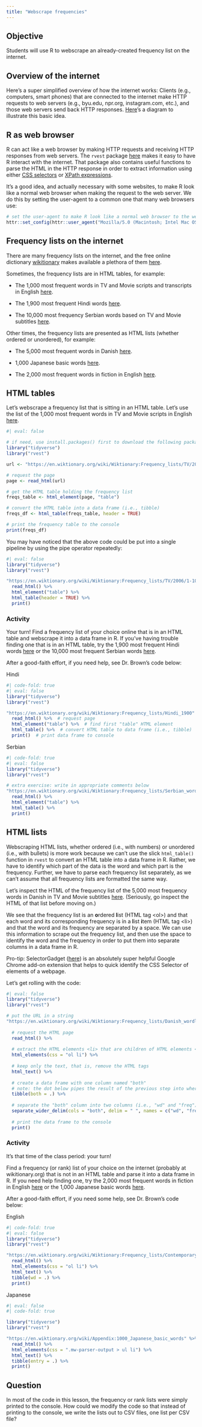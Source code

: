 ```yaml
---
title: "Webscrape frequencies"
---
```


## Objective

Students will use R to webscrape an already-created frequency list on the internet.

## Overview of the internet

Here's a super simplified overview of how the internet works: Clients (e.g., computers, smart phones) that are connected to the internet make HTTP requests to web servers (e.g., byu.edu, npr.org, instagram.com, etc.), and those web servers send back HTTP responses. [Here](https://en.wikipedia.org/wiki/Client_%28computing%29#/media/File:Client-server-model.svg)'s a diagram to illustrate this basic idea.

## R as web browser

R can act like a web browser by making HTTP requests and receiving HTTP responses from web servers. The `rvest` package [here](https://rvest.tidyverse.org/) makes it easy to have R interact with the internet. That package also contains useful functions to parse the HTML in the HTTP response in order to extract information using either [CSS selectors](https://www.w3schools.com/cssref/css_selectors.asp) or [XPath expressions](https://www.w3schools.com/xml/xpath_syntax.asp).

It's a good idea, and actually necessary with some websites, to make R look like a normal web browser when making the request to the web server. We do this by setting the user-agent to a common one that many web browsers use:

```r
# set the user-agent to make R look like a normal web browser to the web server
httr::set_config(httr::user_agent("Mozilla/5.0 (Macintosh; Intel Mac OS X 10_15_7) AppleWebKit/537.36 (KHTML, like Gecko) Chrome/120.0.0.0 Safari/537.36"))
```

## Frequency lists on the internet

There are many frequency lists on the internet, and the free online dictionary [wikitionary](https://en.wiktionary.org/wiki/Wiktionary:Main_Page) makes available a plethora of them [here](https://en.wiktionary.org/wiki/Wiktionary:Frequency_lists).

Sometimes, the frequency lists are in HTML tables, for example:

-   The 1,000 most frequent words in TV and Movie scripts and transcripts in English [here](https://en.wiktionary.org/wiki/Wiktionary:Frequency_lists/TV/2006/1-1000).

-   The 1,900 most frequent Hindi words [here](https://en.wiktionary.org/wiki/Wiktionary:Frequency_lists/Hindi_1900).

-   The 10,000 most frequency Serbian words based on TV and Movie subtitles [here](https://en.wiktionary.org/wiki/Wiktionary:Frequency_lists/Serbian_wordlist).

Other times, the frequency lists are presented as HTML lists (whether ordered or unordered), for example:

-   The 5,000 most frequent words in Danish [here](https://en.wiktionary.org/wiki/Wiktionary:Frequency_lists/Danish_wordlist).

-   1,000 Japanese basic words [here](https://en.wiktionary.org/wiki/Appendix:1000_Japanese_basic_words).

-   The 2,000 most frequent words in fiction in English [here](https://en.wiktionary.org/wiki/Wiktionary:Frequency_lists/Contemporary_fiction).

## HTML tables

Let's webscrape a frequency list that is sitting in an HTML table. Let's use the list of the 1,000 most frequent words in TV and Movie scripts in English [here](https://en.wiktionary.org/wiki/Wiktionary:Frequency_lists/TV/2006/1-1000).

```r
#| eval: false

# if need, use install.packages() first to download the following packages to your harddrive
library("tidyverse")
library("rvest")

url <- "https://en.wiktionary.org/wiki/Wiktionary:Frequency_lists/TV/2006/1-1000"

# request the page
page <- read_html(url)

# get the HTML table holding the frequency list
freqs_table <- html_element(page, "table") 

# convert the HTML table into a data frame (i.e., tibble)
freqs_df <- html_table(freqs_table, header = TRUE)

# print the frequency table to the console
print(freqs_df)
```

You may have noticed that the above code could be put into a single pipeline by using the pipe operator repeatedly:

```r
#| eval: false
library("tidyverse")
library("rvest")

"https://en.wiktionary.org/wiki/Wiktionary:Frequency_lists/TV/2006/1-1000" %>% 
  read_html() %>% 
  html_element("table") %>% 
  html_table(header = TRUE) %>% 
  print()
```

### Activity

Your turn! Find a frequency list of your choice online that is in an HTML table and webscrape it into a data frame in R. If you've having trouble finding one that is in an HTML table, try the 1,900 most frequent Hindi words [here](https://en.wiktionary.org/wiki/Wiktionary:Frequency_lists/Hindi_1900) or the 10,000 most frequent Serbian words [here](https://en.wiktionary.org/wiki/Wiktionary:Frequency_lists/Serbian_wordlist).

After a good-faith effort, if you need help, see Dr. Brown's code below:

Hindi

```r
#| code-fold: true
#| eval: false
library("tidyverse")
library("rvest")

"https://en.wiktionary.org/wiki/Wiktionary:Frequency_lists/Hindi_1900" %>%  # put URL in a string
  read_html() %>%  # request page
  html_element("table") %>%  # find first "table" HTML element
  html_table() %>%  # convert HTML table to data frame (i.e., tibble)
  print()  # print data frame to console
```

Serbian

```r
#| code-fold: true
#| eval: false
library("tidyverse")
library("rvest")

# extra exercise: write in appropriate comments below
"https://en.wiktionary.org/wiki/Wiktionary:Frequency_lists/Serbian_wordlist" %>% 
  read_html() %>% 
  html_element("table") %>% 
  html_table() %>% 
  print()
```

## HTML lists

Webscraping HTML lists, whether ordered (i.e., with numbers) or unordered (i.e., with bullets) is more work because we can't use the slick `html_table()` function in `rvest` to convert an HTML table into a data frame in R. Rather, we have to identify which part of the data is the word and which part is the frequency. Further, we have to parse each frequency list separately, as we can't assume that all frequency lists are formatted the same way.

Let's inspect the HTML of the frequency list of the 5,000 most frequency words in Danish in TV and Movie subtitles [here](https://en.wiktionary.org/wiki/Wiktionary:Frequency_lists/Danish_wordlist). (Seriously, go inspect the HTML of that list before moving on.)

We see that the frequency list is an **o**rdered **l**ist (HTML tag \<ol\>) and that each word and its corresponding frequency is in a **l**ist **i**tem (HTML tag \<li\>) and that the word and its frequency are separated by a space. We can use this information to scrape out the frequency list, and then use the space to identify the word and the frequency in order to put them into separate columns in a data frame in R.

Pro-tip: SelectorGadget ([here](https://chromewebstore.google.com/detail/selectorgadget/mhjhnkcfbdhnjickkkdbjoemdmbfginb)) is an absolutely super helpful Google Chrome add-on extension that helps to quick identify the CSS Selector of elements of a webpage.

Let's get rolling with the code:

```r
#| eval: false
library("tidyverse")
library("rvest")

# put the URL in a string
"https://en.wiktionary.org/wiki/Wiktionary:Frequency_lists/Danish_wordlist" %>% 
  
  # request the HTML page
  read_html() %>% 
  
  # extract the HTML elements <li> that are children of HTML elements <ol>
  html_elements(css = "ol li") %>% 
  
  # keep only the text, that is, remove the HTML tags
  html_text() %>% 
  
  # create a data frame with one column named "both"
  # note: the dot below pipes the result of the previous step into where the dot is (rather than at the beginning of the function, which is the default behavior of the pipe operator)
  tibble(both = .) %>% 
  
  # separate the "both" column into two columns (i.e., "wd" and "freq") on the space between the word and the frequency
  separate_wider_delim(cols = "both", delim = " ", names = c("wd", "freq")) %>% 
  
  # print the data frame to the console
  print()
```

### Activity

It's that time of the class period: your turn!

Find a frequency (or rank) list of your choice on the internet (probably at wikitionary.org) that is not in an HTML table and parse it into a data frame in R. If you need help finding one, try the 2,000 most frequent words in fiction in English [here](https://en.wiktionary.org/wiki/Wiktionary:Frequency_lists/Contemporary_fiction) or the 1,000 Japanese basic words [here](https://en.wiktionary.org/wiki/Appendix:1000_Japanese_basic_words).

After a good-faith effort, if you need some help, see Dr. Brown's code below:

English

```r
#| code-fold: true
#| eval: false
library("tidyverse")
library("rvest")

"https://en.wiktionary.org/wiki/Wiktionary:Frequency_lists/Contemporary_fiction" %>% 
  read_html() %>% 
  html_elements(css = "ol li") %>% 
  html_text() %>% 
  tibble(wd = .) %>% 
  print()
```

Japanese

```r
#| eval: false
#| code-fold: true

library("tidyverse")
library("rvest")

"https://en.wiktionary.org/wiki/Appendix:1000_Japanese_basic_words" %>% 
  read_html() %>% 
  html_elements(css = ".mw-parser-output > ul li") %>% 
  html_text() %>% 
  tibble(entry = .) %>% 
  print()
```

## Question

In most of the code in this lesson, the frequency or rank lists were simply printed to the console. How could we modify the code so that instead of printing to the console, we write the lists out to CSV files, one list per CSV file?
